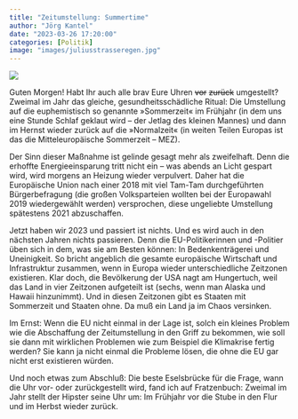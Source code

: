 ```yaml
---
title: "Zeitumstellung: Summertime"
author: "Jörg Kantel"
date: "2023-03-26 17:20:00"
categories: [Politik]
image: "images/juliusstrasseregen.jpg"
---
```


[![](images/juliusstrasseregen-b.jpg)](https://www.flickr.com/photos/schockwellenreiter/52770341521/)

Guten Morgen! Habt Ihr auch alle brav Eure Uhren ~~vor~~ ~~zurück~~ umgestellt? Zweimal im Jahr das gleiche, gesundheitsschädliche Ritual: Die Umstellung auf die euphemistisch so genannte »Sommerzeit« im Frühjahr (in dem uns eine Stunde Schlaf geklaut wird -- der Jetlag des kleinen Mannes) und dann im Hernst wieder zurück auf die »Normalzeit« (in weiten Teilen Europas ist das die Mitteleuropäische Sommerzeit -- MEZ).

Der Sinn dieser Maßnahme ist gelinde gesagt mehr als zweifelhaft. Denn die erhoffte Energieeinsparung tritt nicht ein -- was abends an Licht gespart wird, wird morgens an Heizung wieder verpulvert. Daher hat die Europäische Union nach einer 2018 mit viel Tam-Tam durchgeführten Bürgerbefragung (die großen Volksparteien wollten bei der Europawahl 2019 wiedergewählt werden) versprochen, diese ungeliebte Umstellung spätestens 2021 abzuschaffen.

Jetzt haben wir 2023 und passiert ist nichts. Und es wird auch in den nächsten Jahren nichts passieren. Denn die EU-Politikerinnen und -Politier üben sich in dem, was sie am Besten können: In Bedenkenträgerei und Uneinigkeit. So bricht angeblich die gesamte europäische Wirtschaft und Infrastruktur zusammen, wenn in Europa wieder unterschiedliche Zeitzonen existieren. Klar doch, die Bevölkerung der USA nagt am Hungertuch, weil das Land in vier Zeitzonen aufgeteilt ist (sechs, wenn man Alaska und Hawaii hinzunimmt). Und in diesen Zeitzonen gibt es Staaten mit Sommerzeit und Staaten ohne. Da muß ein Land ja im Chaos versinken.

Im Ernst: Wenn die EU nicht einmal in der Lage ist, solch ein kleines Problem wie die Abschaffung der Zeitumstellung in den Griff zu bekommen, wie soll sie dann mit wirklichen Problemen wie zum Beispiel die Klimakrise fertig werden? Sie kann ja nicht einmal die Probleme lösen, die ohne die EU gar nicht erst existieren würden.

Und noch etwas zum Abschluß: Die beste Eselsbrücke für die Frage, wann die Uhr vor- oder zurückgestellt wird, fand ich auf Fratzenbuch: Zweimal im Jahr stellt der Hipster seine Uhr um: Im Frühjahr vor die Stube in den Flur und im Herbst wieder zurück.